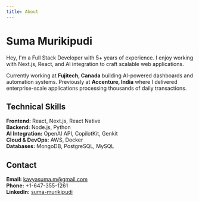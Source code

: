 ```yaml
---
title: About
---
```


# Suma Murikipudi

Hey, I'm a Full Stack Developer with 5+ years of experience. I enjoy working with Next.js, React, and AI integration to craft scalable web applications.

Currently working at **Fujitech, Canada** building AI-powered dashboards and automation systems. Previously at **Accenture, India** where I delivered enterprise-scale applications processing thousands of daily transactions.

## Technical Skills

**Frontend:** React, Next.js, React Native  
**Backend:** Node.js, Python  
**AI Integration:** OpenAI API, CopilotKit, Genkit  
**Cloud & DevOps:** AWS, Docker  
**Databases:** MongoDB, PostgreSQL, MySQL

## Contact

**Email:** kavyasuma.m@gmail.com  
**Phone:** +1-647-355-1261  
**LinkedIn:** [suma-murikipudi](https://www.linkedin.com/in/suma-murikipudi-9b178a37b/)
